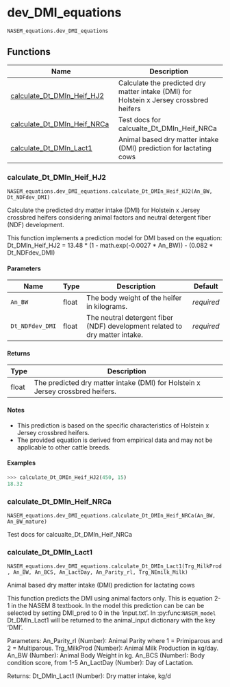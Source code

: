 # dev_DMI_equations { #nasem_dairy.NASEM_equations.dev_DMI_equations }

`NASEM_equations.dev_DMI_equations`



## Functions

| Name | Description |
| --- | --- |
| [calculate_Dt_DMIn_Heif_HJ2](#nasem_dairy.NASEM_equations.dev_DMI_equations.calculate_Dt_DMIn_Heif_HJ2) | Calculate the predicted dry matter intake (DMI) for Holstein x Jersey crossbred heifers |
| [calculate_Dt_DMIn_Heif_NRCa](#nasem_dairy.NASEM_equations.dev_DMI_equations.calculate_Dt_DMIn_Heif_NRCa) | Test docs for calcualte_Dt_DMIn_Heif_NRCa |
| [calculate_Dt_DMIn_Lact1](#nasem_dairy.NASEM_equations.dev_DMI_equations.calculate_Dt_DMIn_Lact1) | Animal based dry matter intake (DMI) prediction for lactating cows  |

### calculate_Dt_DMIn_Heif_HJ2 { #nasem_dairy.NASEM_equations.dev_DMI_equations.calculate_Dt_DMIn_Heif_HJ2 }

`NASEM_equations.dev_DMI_equations.calculate_Dt_DMIn_Heif_HJ2(An_BW, Dt_NDFdev_DMI)`

Calculate the predicted dry matter intake (DMI) for Holstein x Jersey crossbred heifers
considering animal factors and neutral detergent fiber (NDF) development.

This function implements a prediction model for DMI based on the equation:
    Dt_DMIn_Heif_HJ2 = 13.48 * (1 - math.exp(-0.0027 * An_BW)) - (0.082 * Dt_NDFdev_DMI)

#### Parameters

| Name            | Type   | Description                                                                 | Default    |
|-----------------|--------|-----------------------------------------------------------------------------|------------|
| `An_BW`         | float  | The body weight of the heifer in kilograms.                                 | _required_ |
| `Dt_NDFdev_DMI` | float  | The neutral detergent fiber (NDF) development related to dry matter intake. | _required_ |

#### Returns

| Type   | Description                                                                    |
|--------|--------------------------------------------------------------------------------|
| float  | The predicted dry matter intake (DMI) for Holstein x Jersey crossbred heifers. |

#### Notes

- This prediction is based on the specific characteristics of Holstein x Jersey crossbred heifers.
- The provided equation is derived from empirical data and may not be applicable to other cattle breeds.

#### Examples

```python
>>> calculate_Dt_DMIn_Heif_HJ2(450, 15)
18.32
```

### calculate_Dt_DMIn_Heif_NRCa { #nasem_dairy.NASEM_equations.dev_DMI_equations.calculate_Dt_DMIn_Heif_NRCa }

`NASEM_equations.dev_DMI_equations.calculate_Dt_DMIn_Heif_NRCa(An_BW, An_BW_mature)`

Test docs for calcualte_Dt_DMIn_Heif_NRCa

### calculate_Dt_DMIn_Lact1 { #nasem_dairy.NASEM_equations.dev_DMI_equations.calculate_Dt_DMIn_Lact1 }

`NASEM_equations.dev_DMI_equations.calculate_Dt_DMIn_Lact1(Trg_MilkProd, An_BW, An_BCS, An_LactDay, An_Parity_rl, Trg_NEmilk_Milk)`

Animal based dry matter intake (DMI) prediction for lactating cows 

This function predicts the DMI using animal factors only. This is equation 2-1 in the NASEM 8 textbook. In the model
this prediction can be can be selected by setting DMI_pred to 0 in the 'input.txt'. In :py:func:`NASEM_model` Dt_DMIn_Lact1
will be returned to the animal_input dictionary with the key 'DMI'.

Parameters:
    An_Parity_rl (Number): Animal Parity where 1 = Primiparous and 2 = Multiparous.
    Trg_MilkProd (Number): Animal Milk Production in kg/day.
    An_BW (Number): Animal Body Weight in kg.
    An_BCS (Number): Body condition score, from 1-5
    An_LactDay (Number): Day of Lactation.

Returns:
    Dt_DMIn_Lact1 (Number): Dry matter intake, kg/d